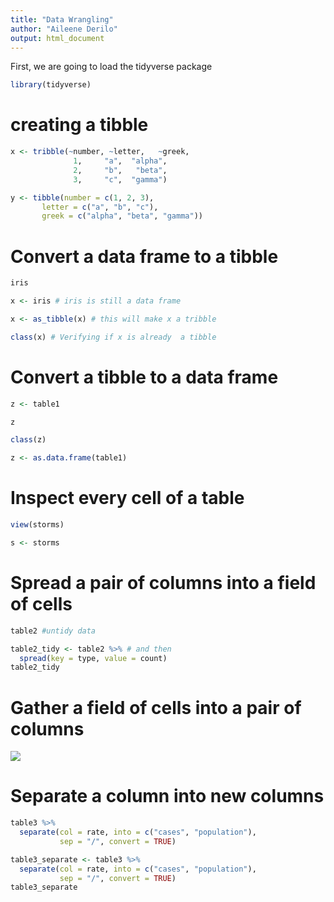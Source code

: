 ```yaml
---
title: "Data Wrangling"
author: "Aileene Derilo"
output: html_document
---
```

First, we are going to load the tidyverse package

```r
library(tidyverse)
```

# creating a tibble

```r
x <- tribble(~number, ~letter,   ~greek,
              1,     "a",  "alpha",
              2,     "b",   "beta",
              3,     "c",  "gamma")
```

```r
y <- tibble(number = c(1, 2, 3), 
       letter = c("a", "b", "c"),
       greek = c("alpha", "beta", "gamma"))
```
# Convert a data frame to a tibble

```r
iris
```

```r
x <- iris # iris is still a data frame
```

```r
x <- as_tibble(x) # this will make x a tribble
```

```r
class(x) # Verifying if x is already  a tibble
```

# Convert a tibble to a data frame

```r
z <- table1
```

```r
z
```

```r
class(z)
```

```r
z <- as.data.frame(table1)
```

# Inspect every cell of a table

```r
view(storms)
```

```r
s <- storms
```

# Spread a pair of columns into a field of cells

```r
table2 #untidy data
```

```r
table2_tidy <- table2 %>% # and then
  spread(key = type, value = count)
table2_tidy
```

# Gather a field of cells into a pair of columns

![](wide-to-long.png)

# Separate a column into new columns

```r
table3 %>% 
  separate(col = rate, into = c("cases", "population"), 
           sep = "/", convert = TRUE)
```

```r
table3_separate <- table3 %>% 
  separate(col = rate, into = c("cases", "population"), 
           sep = "/", convert = TRUE)
table3_separate
```